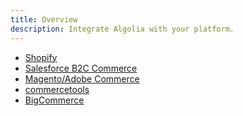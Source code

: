 ```yaml
---
title: Overview
description: Integrate Algolia with your platform.
---
```


- [Shopify](./shopify/getting-started/quick-start/)
- [Salesforce B2C Commerce](./salesforce-commerce-cloud-b2c/getting-started/introduction/)
- [Magento/Adobe Commerce](./magento-2/getting-started/quick-start/)
- [commercetools](./commercetools/get-started/installation/)
- [BigCommerce](./bigcommerce/get-started/installation/)
